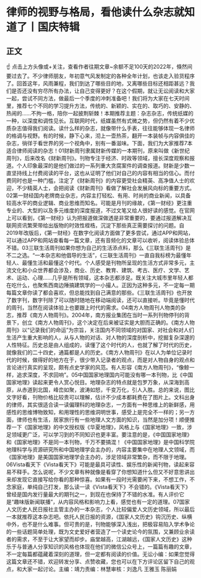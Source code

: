 # 律师的视野与格局，看他读什么杂志就知道了丨国庆特辑
## 正文
☝ 点击上方头像或+关注，查看作者往期文章~余额不足100天的2022年，倏然间要过去了。不少律师朋友，年初意气风发制定的各种全年计划，也该走入验货程序了。回首这年，风雨兼程，我们到达了哪些目的地，又离哪些目标还相距甚远？我们是否还没有穷尽所有办法，让自己变得更好？在这个假期，就让无讼阅读和大家一起，尝试不同方法，做最后一个季度的冲刺准备吧！我们将为大家在七天时间里，推荐七个不同的学习提升方法，传统的、新颖的、实在的、取巧的、安静的、热闹的……不拘一格，陪你一起披荆斩棘！本期推荐主题：杂志杂志，传统纸媒的一种，以深度和调性见长。互联网时代，纸媒虽然有式微之势，但仍然有着不少优质杂志值得我们阅读。读什么样的杂志，就像带什么手表，往往能够体现一名律师的格调与视野。有的时候，静下心来，沏上一壶热茶，翻开一本装帧与内容俱佳的杂志，徜徉于看世界的另一个视角中，别有一番滋味。下面，我们为大家推荐7本适合律师阅读的杂志！01财新周刊隶属财新传媒的一本期刊，原来叫做《新世纪周刊》，后来改名《财新周刊》。刊物专注于经济、时政等领域，擅长深度观察和报道。个人印象最深的是他们做过的一系列重大贪腐案件的调查报道。财新是少数一直坚持线上付费阅读的平台，这也从证明了他们对自己的内容有相当的信心。而付费同时也是一种门槛，注定了《财新周刊》的内容更受社会精英、高净值人士的欢迎，不少精英人士，会把阅读《财新周刊》看做了解社会发展风向标的重要方式。02第一财经国内老牌商业杂志，内容主打轻松、有用、时尚的商业新闻，以具备较高水平的商业逻辑、商业思维而知名。可能是月刊的缘故，《第一财经》更注重专业的、大型的以及多元维度的深度报道，不过文笔又给人很好读的感觉。在官网上可以看到，《第一财经》认为把报道做深做透是非常重要的，要通过报道解决互联网资讯繁荣带给出版物的时效性桎梏，沉淀下那些真正需要探讨的问题。自2019年改版后，《第一财经》在数字化阅读方面做了更多尝试，通过APP和网站，可以通过APP和网站查看每一篇文章，还有音频化的文章可以收听，阅读体验总体不错。03三联生活周刊如果你想为自己的生活添点料，那么《三联生活周刊》是不二之选。“一本杂志和他倡导的生活”，《三联生活周刊》一直自我标榜为最懂年轻人、最懂生活和最懂这个时代。个人感受是刊物所呈现的生活方式非常多元，主流文化和小众世界都会涉及，商业、历史、教育、建筑、考古、医疗、文学、艺术、运动、心理……几乎是所有领域，这本杂志都涉足。既关注大城市里年轻人都在吃什么，也聚焦西南边陲搞建筑学的一小撮人。正因为这种多元，不一定每一期每篇文章你读了都会喜欢，但总能找到自己满意的那些。《三联生活周刊》也开放了数字刊，数字刊除了可以随时随地在移动端阅读，还可以直接听。毕竟是懂时代的周刊，当然在阅读体验上也要跟上时代的需求。04南方人物周刊人物类的杂志，推荐《南方人物周刊》。2004年，南方报业集团在当时一系列刊物停刊的背景下，创立《南方人物周刊》，这个决定在后来被证实是大胆而正确的。《南方人物周刊》以“记录我们的命运”为宗旨，关注国内不同领域的对国家、对社会和对人们生活产生重大影响的人，从与人物的对话、对人物的深度剖析中，挖掘复杂深邃的人性特征。历史总是由人组成的，读懂了这个时代的人，也就了解了时代的历史，就像我们的二十四史，通篇都是人的历史。《南方人物周刊》在以人为单位记录时代的时候，做得好的地方在于，很少带入记录者的观点，而是对人物自身的观点和言论进行真实的呈现，颇有点史学家的风范。有人形容《南方人物周刊》，“像鲸一样，追求深度，不求回响”。05中国国家地理国内可能没有哪一本刊物，比《中国国家地理》读起来更令人赏心悦目。地理杂志的特点就是包罗万象，从深海到高原，从赤道到北国，峰峦如聚，波涛如怒，千变万化，引人入胜。总的来说，图比文字好看，刊物价格比较贵可以理解，估计不少成本都耗费在了图片上。文科出身的律师，其实很适合读一读偏理科的地理杂志，一方面有一种思维上的新鲜感，用感性的思维博物致知，和用理性的思维洞明世事，感受上是完全不一样的；另一方面，律师也有生活，居家旅行有一些地理人文方面的知识，当然是加分项！顺便推荐一下《国家地理》的中文授权版《华夏地理》，风格上与《国家地理》一致，涉足领域更广泛，可以学习到的不同知识也更丰富。要注意的是，《中国国家地理》和《国家地理》不是同一本刊物，千万不要搞混！《中国国家地理》是中国科学院地理科学与资源研究所和中国地理学会主办的，内容主要集中在地理人文领域，而《国家地理》是美国国家地理学会主办的，涉足领域非常繁杂，而不限于地理。06Vista看天下《Vista看天下》可能是最具可读性、娱乐性的新闻刊物，读起来容易不释手。怎么说呢，不少文章有种就像是看穿了你想知道什么但又不好意思讲出来却发现它直接写给你看的那种惊喜。如果有一段时光需要闲下来，不想工作，不念家庭，单纯自己打发，那么读一读《Vista看天下》不会错的。《Vista看天下》曾经是国内发行量最大的期刊之一，到现在也保持了不错的水准。有人评价它是“趣味版新闻联播”，从内容风格和影响力上看，感觉也有一定的道理。07国家人文历史人民日报社主管主办的一本杂志，个人比较偏爱人文历史领域，所以最后一本就推荐这本杂志吧。依托人民日报的资源，《国家人文历史》钩沉历史、纵横中外，也不是什么难事。但可贵的是，刊物能够深入浅出，把极容易陷入学术争论的一些话题简单处理，既为文史爱好者营造了一个读史论今的氛围，又兼顾业余读者的需求，不至于让大家望而却步。庙堂越高，江湖越远，《国家人文历史》这种乐于与普通人分享知识的风格也体现在他们的微信公众号上，一篇篇有趣的文章，不一定每篇都蕴藏着深刻的道理，但一定都有阅读的价值。无讼小编：如果您觉得这篇文章还不错，欢迎转发分享、点赞收藏，您也可以在下方评论区留下自己的观点，和大家一起讨论。主编：靖力责编：林慧审核：刘逸凡 王雅玉 陈丽娟